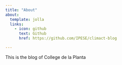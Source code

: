 ```yaml
---
title: "About"
about:
  template: jolla
  links:
    - icon: github
      text: Github
      href: https://github.com/IPESE/climact-blog

---
```


This is the blog of College de la Planta
